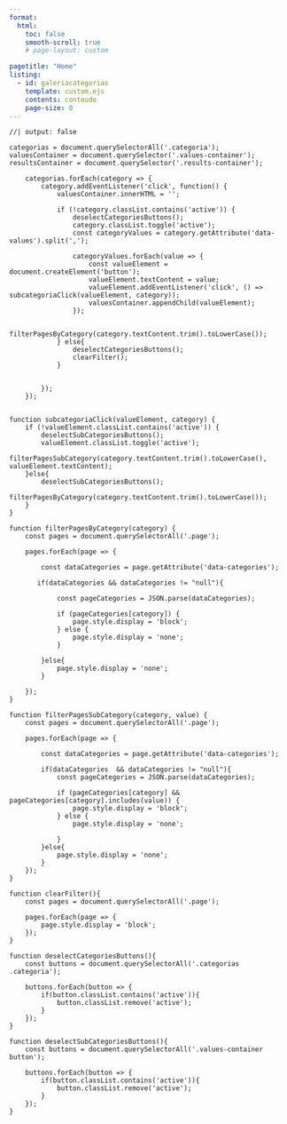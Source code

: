 ```yaml
---
format: 
  html: 
    toc: false
    smooth-scroll: true
    # page-layout: custom

pagetitle: "Home"
listing:
  - id: galeriacategorias
    template: custom.ejs
    contents: conteudo
    page-size: 0
---
```

     

::: {#galeriacategorias}
:::


```ojs
//| output: false 
    
categorias = document.querySelectorAll('.categoria');
valuesContainer = document.querySelector('.values-container');
resultsContainer = document.querySelector('.results-container');

    categorias.forEach(category => {
        category.addEventListener('click', function() {
            valuesContainer.innerHTML = '';

            if (!category.classList.contains('active')) {
                deselectCategoriesButtons();
                category.classList.toggle('active');
                const categoryValues = category.getAttribute('data-values').split(',');

                categoryValues.forEach(value => {
                    const valueElement = document.createElement('button');
                    valueElement.textContent = value;
                    valueElement.addEventListener('click', () => subcategoriaClick(valueElement, category));
                    valuesContainer.appendChild(valueElement);
                });

                filterPagesByCategory(category.textContent.trim().toLowerCase());
            } else{
                deselectCategoriesButtons();
                clearFilter();
            }

            
        });
    });


function subcategoriaClick(valueElement, category) {
    if (!valueElement.classList.contains('active')) {
        deselectSubCategoriesButtons();
        valueElement.classList.toggle('active');
        filterPagesSubCategory(category.textContent.trim().toLowerCase(), valueElement.textContent);
    }else{
        deselectSubCategoriesButtons();
        filterPagesByCategory(category.textContent.trim().toLowerCase());
    }
}

function filterPagesByCategory(category) {
    const pages = document.querySelectorAll('.page');
    
    pages.forEach(page => {

        const dataCategories = page.getAttribute('data-categories');
       
       if(dataCategories && dataCategories != "null"){
            
            const pageCategories = JSON.parse(dataCategories);
            
            if (pageCategories[category]) {
                page.style.display = 'block';
            } else {
                page.style.display = 'none';
            }

        }else{
            page.style.display = 'none';
        }
        
    });
}

function filterPagesSubCategory(category, value) {
    const pages = document.querySelectorAll('.page');
    
    pages.forEach(page => {
        
        const dataCategories = page.getAttribute('data-categories');
        
        if(dataCategories  && dataCategories != "null"){
            const pageCategories = JSON.parse(dataCategories);
            
            if (pageCategories[category] && pageCategories[category].includes(value)) {
                page.style.display = 'block';
            } else {
                page.style.display = 'none';
            
            }
        }else{
            page.style.display = 'none';
        }
    });
}

function clearFilter(){
    const pages = document.querySelectorAll('.page');

    pages.forEach(page => {
        page.style.display = 'block';
    });
}

function deselectCategoriesButtons(){
    const buttons = document.querySelectorAll('.categorias .categoria');

    buttons.forEach(button => {
        if(button.classList.contains('active')){
            button.classList.remove('active');
        }
    });
}

function deselectSubCategoriesButtons(){
    const buttons = document.querySelectorAll('.values-container button');

    buttons.forEach(button => {
        if(button.classList.contains('active')){
            button.classList.remove('active');
        }
    });
}



``` 
